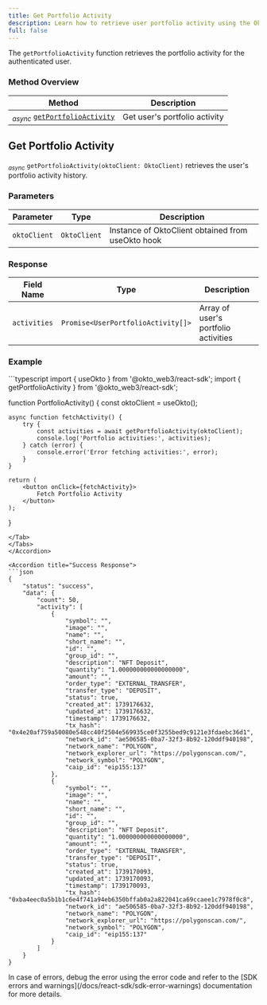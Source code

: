 ```yaml
---
title: Get Portfolio Activity
description: Learn how to retrieve user portfolio activity using the Okto SDK.
full: false
---
```



The `getPortfolioActivity` function retrieves the portfolio activity for the authenticated user.

### Method Overview

| Method | Description |
|---------|-------------|
| <sub><i>async</i></sub> [`getPortfolioActivity`](#get-portfolio-activity) | Get user's portfolio activity |

<div className="method-box">

## Get Portfolio Activity

<sub><i>async</i></sub> `getPortfolioActivity(oktoClient: OktoClient)` retrieves the user's portfolio activity history.

### Parameters

| Parameter | Type | Description |
|-----------|------|-------------|
| `oktoClient` | `OktoClient` | Instance of OktoClient obtained from useOkto hook |

### Response

<Callout title="Success Response">

| Field Name | Type | Description |
|------------|------|-------------|
| `activities` | `Promise<UserPortfolioActivity[]>` | Array of user's portfolio activities |

</Callout>

### Example

<Accordions>
<Accordion title="Usage">
<Tabs items={['TypeScript']}>
<Tab value="TypeScript">
```typescript
import { useOkto } from '@okto_web3/react-sdk';
import { getPortfolioActivity } from '@okto_web3/react-sdk';

function PortfolioActivity() {
    const oktoClient = useOkto();

    async function fetchActivity() {
        try {
            const activities = await getPortfolioActivity(oktoClient);
            console.log('Portfolio activities:', activities);
        } catch (error) {
            console.error('Error fetching activities:', error);
        }
    }

    return (
        <button onClick={fetchActivity}>
            Fetch Portfolio Activity
        </button>
    );
}
```
</Tab>
</Tabs>
</Accordion>

<Accordion title="Success Response">
```json
{
    "status": "success",
    "data": {
        "count": 50,
        "activity": [
            {
                "symbol": "",
                "image": "",
                "name": "",
                "short_name": "",
                "id": "",
                "group_id": "",
                "description": "NFT Deposit",
                "quantity": "1.000000000000000000",
                "amount": "",
                "order_type": "EXTERNAL_TRANSFER",
                "transfer_type": "DEPOSIT",
                "status": true,
                "created_at": 1739176632,
                "updated_at": 1739176632,
                "timestamp": 1739176632,
                "tx_hash": "0x4e20af759a50080e548cc40f2504e569935ce0f3255bed9c9121e3fdaebc36d1",
                "network_id": "ae506585-0ba7-32f3-8b92-120ddf940198",
                "network_name": "POLYGON",
                "network_explorer_url": "https://polygonscan.com/",
                "network_symbol": "POLYGON",
                "caip_id": "eip155:137"
            },
            {
                "symbol": "",
                "image": "",
                "name": "",
                "short_name": "",
                "id": "",
                "group_id": "",
                "description": "NFT Deposit",
                "quantity": "1.000000000000000000",
                "amount": "",
                "order_type": "EXTERNAL_TRANSFER",
                "transfer_type": "DEPOSIT",
                "status": true,
                "created_at": 1739170093,
                "updated_at": 1739170093,
                "timestamp": 1739170093,
                "tx_hash": "0xba4eec0a5b1b1c6e4f741a94eb6350bffab0a2a822041ca69ccaee1c7978f0c8",
                "network_id": "ae506585-0ba7-32f3-8b92-120ddf940198",
                "network_name": "POLYGON",
                "network_explorer_url": "https://polygonscan.com/",
                "network_symbol": "POLYGON",
                "caip_id": "eip155:137"
            }
        ]
    }
}
```
</Accordion>
</Accordions>

</div>

<Callout title="Note">
In case of errors, debug the error using the error code and refer to the [SDK errors and warnings](/docs/react-sdk/sdk-error-warnings) documentation for more details.
</Callout>